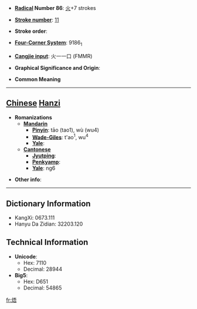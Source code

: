 * '''[[Wiktionary:Chinese radical index| Radical]] Number 86''': [[Wiktionary:Chinese radical index 火|火]]+7 strokes

* '''[[Wiktionary:Chinese total strokes index|Stroke number]]''': [[Wiktionary:Chinese total strokes index 11|11]]

* '''Stroke order''': 

* '''[[Wiktionary:Chinese four corner index|Four-Corner System]]''': 9186<sub>1</sub>

* '''[[Wiktionary:Chinese Cangjie index|Cangjie input]]''': 火一一口 (FMMR)

* '''Graphical Significance and Origin''': 

* '''Common Meaning'''

----

== [[Chinese]] [[Hanzi]] ==

* '''Romanizations'''
** '''[[Mandarin]]'''
*** '''[[Pinyin]]''': tāo (tao1), wù (wu4)
*** '''[[Wade-Giles]]''': t'ao<sup>1</sup>, wu<sup>4</sup>
*** '''[[Yale]]''': 
** '''[[Cantonese]]'''
*** '''[[Jyutping]]''':
*** '''[[Penkyamp]]''': 
*** '''[[Yale]]''': ng6

* '''Other info''': 

----

== Dictionary Information ==

* KangXi: 0673.111
* Hanyu Da Zidian: 32203.120

== Technical Information ==

* '''Unicode''':
** Hex: 7110
** Decimal: 28944
* '''Big5''':
** Hex: D651
** Decimal: 54865

[[fr:焐]]